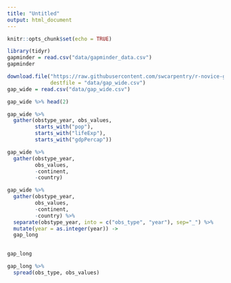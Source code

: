 ```yaml
---
title: "Untitled"
output: html_document
---
```


```r
knitr::opts_chunk$set(echo = TRUE)
```


```r
library(tidyr)
gapminder = read.csv("data/gapminder_data.csv")
gapminder
```

```r
download.file("https://raw.githubusercontent.com/swcarpentry/r-novice-gapminder/gh-pages/_episodes_rmd/data/gapminder_wide.csv",
              destfile = "data/gap_wide.csv")
gap_wide = read.csv("data/gap_wide.csv")
```
```r
gap_wide %>% head(2)
```

```r
gap_wide %>%
  gather(obstype_year, obs_values, 
         starts_with("pop"),
         starts_with("lifeExp"),
         starts_with("gdpPercap"))
```

```r
gap_wide %>%
  gather(obstype_year,
         obs_values,
         -continent,
         -country)
```

```r
gap_wide %>%
  gather(obstype_year,
         obs_values,
         -continent,
         -country) %>%
  separate(obstype_year, into = c("obs_type", "year"), sep="_") %>%
  mutate(year = as.integer(year)) ->
  gap_long
  
```


```r
gap_long
```
```r
gap_long %>%
  spread(obs_type, obs_values)
```

